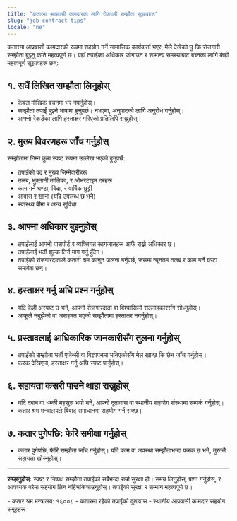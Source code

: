 ```yaml
---
title: "कतारमा आप्रवासी कामदारका लागि रोजगारी सम्झौता सुझावहरू"
slug: "job-contract-tips"
locale: "ne"
---
```


कतारमा आप्रवासी कामदारको रूपमा सहयोग गर्ने सामाजिक कार्यकर्ता भएर, मैले देखेको छु कि रोजगारी सम्झौता बुझ्नु कति महत्वपूर्ण छ। यहाँ तपाईंका अधिकार जोगाउन र सामान्य समस्याबाट बच्नका लागि केही महत्वपूर्ण सुझावहरू छन्:

## १. सधैं लिखित सम्झौता लिनुहोस्

- केवल मौखिक वचनमा भर नपर्नुहोस्।
- सम्झौता तपाईं बुझ्ने भाषामा हुनुपर्छ। नभएमा, अनुवादको लागि अनुरोध गर्नुहोस्।
- आफ्नो रेकर्डका लागि हस्ताक्षर गरिएको प्रतिलिपि राख्नुहोस्।

## २. मुख्य विवरणहरू जाँच गर्नुहोस्

सम्झौतामा निम्न कुरा स्पष्ट रूपमा उल्लेख भएको हुनुपर्छ:

- तपाईंको पद र मुख्य जिम्मेवारीहरू
- तलब, भुक्तानी तालिका, र ओभरटाइम दरहरू
- काम गर्ने घण्टा, बिदा, र वार्षिक छुट्टी
- आवास र खाना (यदि उपलब्ध छ भने)
- स्वास्थ्य बीमा र अन्य सुविधा

## ३. आफ्ना अधिकार बुझ्नुहोस्

- तपाईंलाई आफ्नो पासपोर्ट र व्यक्तिगत कागजातहरू आफैं राख्ने अधिकार छ।
- तपाईंलाई भर्ती शुल्क तिर्न माग गर्नु हुँदैन।
- तपाईंको रोजगारदाताले कतारी श्रम कानुन पालना गर्नुपर्छ, जसमा न्यूनतम तलब र काम गर्ने घण्टा समावेश छन्।

## ४. हस्ताक्षर गर्नु अघि प्रश्न गर्नुहोस्

- यदि केही अस्पष्ट छ भने, आफ्नो रोजगारदाता वा विश्वासिलो सल्लाहकारसँग सोध्नुहोस्।
- आफूले नबुझेको वा असहमत भएको सम्झौतामा हस्ताक्षर नगर्नुहोस्।

## ५. प्रस्तावलाई आधिकारिक जानकारीसँग तुलना गर्नुहोस्

- तपाईंको सम्झौता भर्ती एजेन्सी वा विज्ञापनमा भनिएकोसँग मेल खान्छ कि छैन जाँच गर्नुहोस्।
- फरक देखिएमा, हस्ताक्षर गर्नु अघि स्पष्ट पार्नुहोस्।

## ६. सहायता कसरी पाउने थाहा राख्नुहोस्

- यदि दबाब वा धम्की महसुस भयो भने, आफ्नो दूतावास वा स्थानीय सहयोग संस्थामा सम्पर्क गर्नुहोस्।
- कतार श्रम मन्त्रालयले विवाद समाधानमा सहयोग गर्न सक्छ।

## ७. कतार पुगेपछि: फेरि समीक्षा गर्नुहोस्

- कतार पुगेपछि, फेरि सम्झौता जाँच गर्नुहोस्। यदि काम वा अवस्था सम्झौताभन्दा फरक छ भने, तुरुन्तै सहायता खोज्नुहोस्।

---

**सम्झनुहोस्:** स्पष्ट र निष्पक्ष सम्झौता तपाईंको सबैभन्दा राम्रो सुरक्षा हो। समय लिनुहोस्, प्रश्न गर्नुहोस्, र आवश्यक परेमा सहयोग लिन नहिचकिचाउनुहोस्। तपाईंको सुरक्षा र सम्मान महत्वपूर्ण छ।

<SectionContainer title="प्रयोगी सम्पर्कहरू" slug="contacts">
  - कतार श्रम मन्त्रालय: १६००८ - कतारमा रहेको तपाईंको दूतावास - स्थानीय आप्रवासी
  कामदार सहयोग समूहहरू
</SectionContainer>

